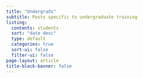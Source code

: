 ```yaml
---
title: "Undergrads"
subtitle: Posts specific to undergraduate training
listing:
  contents: students
  sort: "date desc"
  type: default
  categories: true
  sort-ui: false
  filter-ui: false
page-layout: article
title-block-banner: false
---
```

